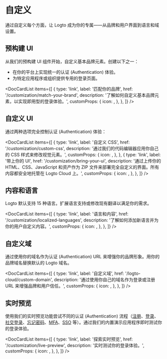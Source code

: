 
# 自定义

通过自定义每个方面，让 Logto 成为你的专属——从品牌和用户界面到语言和域设置。

## 预构建 UI

从我们的预构建 UI 组件开始，自定义基本品牌元素。创建以下之一：

- 在你的平台上实现统一的认证 (Authentication) 体验。
- 为特定应用程序或组织提供专用的登录页面。

<DocCardList
  items={[
    {
      type: 'link',
      label: '匹配你的品牌',
      href: '/customization/match-your-brand',
      description: '了解如何自定义基本品牌元素，以实现即用型的登录体验。',
      customProps: {
        icon: <CustomizationIcon />,
      },
    },
  ]}
/>

## 自定义 UI

通过两种选项完全控制认证 (Authentication) 体验：

<DocCardList
  items={[
    {
      type: 'link',
      label: '自定义 CSS',
      href: '/customization/custom-css',
      description: '通过我们的代码编辑器应用你自己的 CSS 样式来修改视觉元素。',
      customProps: {
        icon: <BrushIcon />,
      },
    },
    {
      type: 'link',
      label: '带上你的 UI',
      href: '/customization/bring-your-ui',
      description:
        '通过上传你的 HTML、CSS、JavaScript 和资产作为 ZIP 文件来部署完全自定义的界面。所有内容都安全地托管在 Logto Cloud 上。',
      customProps: {
        icon: <FlaskIcon />,
      },
    },
  ]}
/>

## 内容和语言

Logto 默认支持 15 种语言。扩展语言支持或修改现有翻译以满足你的需求。

<DocCardList
  items={[
    {
      type: 'link',
      label: '语言和内容',
      href: '/customization/localized-languages',
      description: '了解如何添加新语言并为你的用户自定义内容。',
      customProps: {
        icon: <LanguagesIcon />,
      },
    },
  ]}
/>

## 自定义域

通过使用你的域名作为认证 (Authentication) URL 来增强你的品牌形象。用你的品牌域名替换默认的 Logto 域名。

<DocCardList
  items={[
    {
      type: 'link',
      label: '自定义域',
      href: '/logto-cloud/custom-domain',
      description: '通过使用你自己的域名作为登录或注册 URL 来增强品牌和用户信任。',
      customProps: {
        icon: <UserFlowIcon />,
      },
    },
  ]}
/>

## 实时预览

使用我们的实时预览功能尝试不同的认证 (Authentication) 流程（[注册](/end-user-flows/sign-up-and-sign-in/sign-up)、[登录](/end-user-flows/sign-up-and-sign-in/sign-in)、[社交登录](/end-user-flows/sign-up-and-sign-in/social-sign-in)、[忘记密码](/end-user-flows/sign-up-and-sign-in/reset-password)、[MFA](/end-user-flows/mfa)、[SSO](/end-user-flows/enterprise-sso) 等）。通过我们的内置演示应用程序即时测试你的登录体验。

<DocCardList
  items={[
    {
      type: 'link',
      label: '探索实时预览',
      href: '/customization/live-preview',
      description: '实时测试你的登录体验。',
      customProps: {
        icon: <StartIcon />,
      },
    },
  ]}
/>
